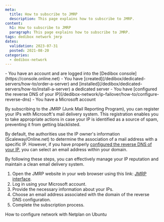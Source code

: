 ```yaml
---
meta:
  title: How to subscribe to JMRP
  description: This page explains how to subscribe to JMRP.
content:
  h1: How to subscribe to JMRP
  paragraph: This page explains how to subscribe to JMRP.
tags: dedibox network jmrp
dates:
  validation: 2023-07-31
  posted: 2021-08-20
categories:
  - dedibox-network
---
```


<Message type="requirement">
  - You have an account and are logged into the [Dedibox console](https://console.online.net)
  - You have [created](/dedibox/dedicated-servers/how-to/order-a-server) and [installed](/dedibox/dedicated-servers/how-to/install-a-server) a dedicated server
  - You have [configured the reverse DNS of your IP](/dedibox-network/ip-failover/how-to/configure-reverse-dns)
  - You have a Microsoft account
</Message>

By subscribing to the JMRP (Junk Mail Reporting Program), you can register your IPs with Microsoft's mail delivery system. This registration enables you to take appropriate actions in case your IP is identified as a source of spam, preventing it from getting blacklisted.

By default, the authorities use the IP owner's information (Scaleway/Online.net) to determine the association of a mail address with a specific IP.
However, if you have properly [configured the reverse DNS of your IP](/dedibox-network/ip-failover/how-to/configure-reverse-dns), you can select an email address within your domain.

By following these steps, you can effectively manage your IP reputation and maintain a clean email delivery system.

1. Open the JMRP website in your web browser using this link: [JMRP interface](https://postmaster.live.com/snds/JMRP.aspx).
2. Log in using your Microsoft account.
3. Provide the necessary information about your IPs.
4. Choose an email address associated with the domain of the reverse DNS configuration.
5. Complete the subscription process.


<Navigation title="See also">
  <PreviousButton to="/dedibox-network/network/how-to/configure-network-netplan/">How to configure network with Netplan on Ubuntu</PreviousButton>
</Navigation>
